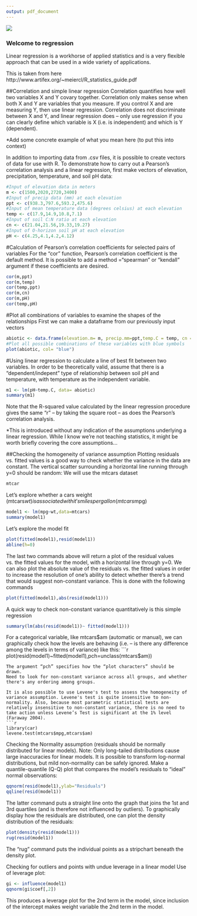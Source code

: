 ```yaml
---
output: pdf_document
---
```


<!--![](S://PCAPH//PCAPH//Individuals Folders//Mark #Kelly//Teaching//R//learnR//Handbook//learnR.png) -->

![](//Users//Mark//Dropbox//R//learnR//Handbook//learnR.png) 

### Welcome to regression

Linear regression is a workhorse of applied statistics and is a very flexible approach that can be used in a wide variety of applications.

This is taken from here http://www.artifex.org/~meiercl/R_statistics_guide.pdf

##Correlation and simple linear regression
Correlation quantifies how well two variables X and Y covary together. Correlation only makes sense when both X and Y are variables that you measure. If you control X and are measuring Y, then use linear regression. Correlation does not discriminate between X and Y, and linear regression does – only use regression if you can clearly define which variable is X (i.e. is independent) and which is Y (dependent).

*Add some concrete example of what you mean here (to put this into context)

In addition to importing data from .csv files, it is possible to create vectors of data for use with R. To demonstrate how to carry out a Pearson’s correlation analysis and a linear regression, first make vectors of elevation, precipitation, temperature, and soil pH data:

```r
#Input of elevation data in meters
m <- c(1500,2020,2720,3400)
#Input of precip data (mm) at each elevation
ppt <- c(938.3,797.6,593.2,475.6)
#Input of mean temperature data (degrees celsius) at each elevation
temp <- c(17.9,14.9,10.8,7.1)
#Input of soil C:N ratio at each elevation
cn <- c(21.04,21.56,19.33,19.27)
#Input of O-horizon soil pH at each elevation
pH <- c(4.25,4.1,4.2,4.12)
```

#Calculation of Pearson’s correlation coefficients for selected pairs of variables
For the “cor” function, Pearson’s correlation coefficient is the default method. It is possible to add a method ="spearman" or "kendall" argument if these coefficients are desired.

```r
cor(m,ppt)
cor(m,temp)
cor(temp,ppt)
cor(m,cn)
cor(m,pH)
cor(temp,pH)
```

#Plot all combinations of variables to examine the shapes of the relationships
First we can make a dataframe from our previously input vectors
```r
abiotic <- data.frame(elevation.m= m, precip.mm=ppt,temp.C = temp, cn = cn, pH= pH)
#Plot all possible combinations of these variables with blue symbols
plot(abiotic, col= "blue")
```

#Using linear regression to calculate a line of best fit between two variables.
In order to be theoretically valid, assume that there is a “dependent/indepent” type of relationship between soil pH and temperature, with temperature as the independent variable.
```r
m1 <- lm(pH~temp.C, data= abiotic)
summary(m1)
```
Note that the R-squared value calculated by the linear regression procedure gives the same “r” – by taking the square root – as does the Pearson’s correlation analysis.

*This is introduced without any indication of the assumptions underlying a linear regression. While I know we're not teaching statistics, it might be worth briefly covering the core assumptions...

##Checking the homogeneity of variance assumption
Plotting residuals vs. fitted values is a good way to check whether the variance in the data are constant. The vertical scatter surrounding a horizontal line running through y=0 should be random:
We will use the mtcars dataset

```r
mtcar
```
Let's explore whether a cars weight (mtcars$wt) is associated with it's miles per gallon (mtcars$mpg)
```r
model1 <- lm(mpg~wt,data=mtcars)
summary(model1)
```
Let's explore the model fit
```r
plot(fitted(model1),resid(model1))
abline(h=0)
```
The last two commands above will return a plot of the residual values vs. the fitted values for the model, with a horizontal line through y=0.
We can also plot the absolute value of the residuals vs. the fitted values in order to increase the resolution of one's ability to detect whether there's a trend that would suggest non-constant variance. This is done with the following commands
```r
plot(fitted(model1),abs(resid(model1)))
```
A quick way to check non-constant variance quantitatively is this simple regression
```r
summary(lm(abs(resid(model1))~ fitted(model1)))
```
For a categorical variable, like mtcars$am (automatic or manual), we can graphically check how the levels are behaving (i.e. – is there any difference among the levels in terms of variance) like this:
```r
plot(resid(model1)~fitted(model1),pch=unclass(mtcars$am))
```
The argument “pch” specifies how the “plot characters” should be drawn. 
Need to look for non-constant variance across all groups, and whether there's any ordering among groups.

It is also possible to use Levene's test to assess the homogeneity of variance assumption. Levene's test is quite insensitive to non-normality. Also, because most parametric statistical tests are relatively insensitive to non-constant variance, there is no need to take action unless Levene’s Test is significant at the 1% level (Faraway 2004).
```r
library(car)
levene.test(mtcars$mpg,mtcars$am)
```
Checking the Normality assumption (residuals should be normally distributed for linear models). Note: Only long-tailed distributions cause large inaccuracies for linear models. It is possible to transform log-normal distributions, but mild non-normality can be safely ignored. 
Make a quantile-quantile (Q-Q) plot that compares the model’s residuals to “ideal” normal observations:
```r
qqnorm(resid(model1),ylab="Residuals")
qqline(resid(model1))
```

The latter command puts a straight line onto the graph that joins the 1st and 3rd quartiles (and is therefore not influenced by outliers).
To graphically display how the residuals are distributed, one can plot the density distribution of the residuals:
```r
plot(density(resid(model1)))
rug(resid(model1))
```
The “rug” command puts the individual points as a stripchart beneath the density plot.

Checking for outliers and points with undue leverage in a linear model
Use of leverage plot:
```r
gi <- influence(model1)
qqnorm(gi$coef[,2])
```

This produces a leverage plot for the 2nd term in the model, since inclusion of the intercept makes weight variable the 2nd term in the model.
